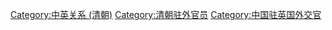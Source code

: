[[Category:中英关系_(清朝)|Category:中英关系 (清朝)]]
[[Category:清朝驻外官员|Category:清朝驻外官员]]
[[Category:中国驻英国外交官|Category:中国驻英国外交官]]